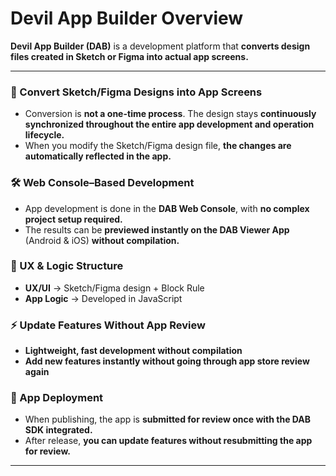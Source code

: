# Devil App Builder Overview

**Devil App Builder (DAB)** is a development platform that **converts design files created in Sketch or Figma into actual app screens.**

---

### 🔄 Convert Sketch/Figma Designs into App Screens
- Conversion is **not a one-time process**. The design stays **continuously synchronized throughout the entire app development and operation lifecycle.**  
- When you modify the Sketch/Figma design file, **the changes are automatically reflected in the app.**

### 🛠️ Web Console–Based Development
- App development is done in the **DAB Web Console**, with **no complex project setup required.**  
- The results can be **previewed instantly on the DAB Viewer App** (Android & iOS) **without compilation.**

### 🎨 UX & Logic Structure
- **UX/UI** → Sketch/Figma design + Block Rule  
- **App Logic** → Developed in JavaScript  

### ⚡ Update Features Without App Review
- **Lightweight, fast development without compilation**  
- **Add new features instantly without going through app store review again**

### 📱 App Deployment
- When publishing, the app is **submitted for review once with the DAB SDK integrated.**  
- After release, **you can update features without resubmitting the app for review.**

---